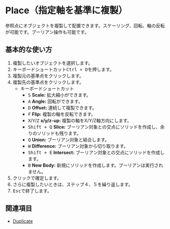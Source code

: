 
# Place（指定軸を基準に複製）

<Reference shortcut="Ctrl + D" command="Place" button="コマンドバー左"  buttonIcon='button-place'/>

参照点にオブジェクトを複製して配置できます。スケーリング、回転、軸の反転が可能です。ブーリアン操作も可能です。

## 基本的な使い方

1. 複製したいオブジェクトを選択します。
2. キーボードショートカット<kbd>Ctrl + D</kbd>を押します。
3. 複製元の基準点をクリックします。
4. 複製先の基準点をクリックします。
   - <Kst>キーボードショートカット</Kst>
      - <kbd>S</kbd> **Scale:** 拡大縮小ができます。
      - <kbd>A</kbd> **Angle:** 回転ができます。
      - <kbd>D</kbd> **Offset:** 連続して複製できます。
      - <kbd>F</kbd> **Flip:** 複製の軸を反転できます。
      - <kbd>X</kbd>/<kbd>Y</kbd>/<kbd>Z</kbd> **x/y/z-up:** 複製の軸をX/Y/Z軸方向にします。
      - <kbd>Shift + Q</kbd> **Slice:** ブーリアン対象との交点にソリッドを作成し、余りのソリッドも残ります。
      - <kbd>Q</kbd> **Union:** ブーリアン対象と結合します。
      - <kbd>W</kbd> **Difference:** ブーリアン対象から切り取ります。
      - <kbd>Shift + E</kbd> **Intersect:** ブーリアン対象との交点にソリッドを作成します。
      - <kbd>B</kbd> **New Body:** 新規にソリッドを作成します。ブーリアンは実行されません。
5. クリックで確定します。
6. さらに複製したいときは、ステップ４、５を繰り返します。
7. <kbd>Esc</kbd>で終了します。 

<VideoPlayer fileName="place"/>

## 関連項目
- [Duplicate](puplicate)